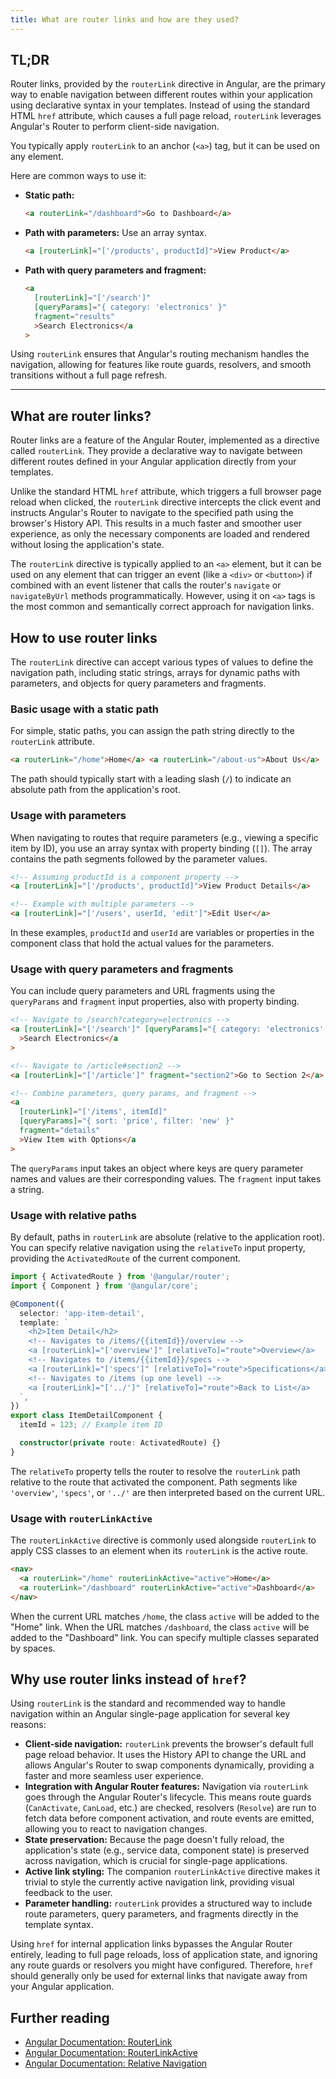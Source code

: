 ```yaml
---
title: What are router links and how are they used?
---
```


## TL;DR

Router links, provided by the `routerLink` directive in Angular, are the primary way to enable navigation between different routes within your application using declarative syntax in your templates. Instead of using the standard HTML `href` attribute, which causes a full page reload, `routerLink` leverages Angular's Router to perform client-side navigation.

You typically apply `routerLink` to an anchor (`<a>`) tag, but it can be used on any element.

Here are common ways to use it:

- **Static path:**
  ```html
  <a routerLink="/dashboard">Go to Dashboard</a>
  ```
- **Path with parameters:** Use an array syntax.
  ```html
  <a [routerLink]="['/products', productId]">View Product</a>
  ```
- **Path with query parameters and fragment:**
  ```html
  <a
    [routerLink]="['/search']"
    [queryParams]="{ category: 'electronics' }"
    fragment="results"
    >Search Electronics</a
  >
  ```

Using `routerLink` ensures that Angular's routing mechanism handles the navigation, allowing for features like route guards, resolvers, and smooth transitions without a full page refresh.

---

## What are router links?

Router links are a feature of the Angular Router, implemented as a directive called `routerLink`. They provide a declarative way to navigate between different routes defined in your Angular application directly from your templates.

Unlike the standard HTML `href` attribute, which triggers a full browser page reload when clicked, the `routerLink` directive intercepts the click event and instructs Angular's Router to navigate to the specified path using the browser's History API. This results in a much faster and smoother user experience, as only the necessary components are loaded and rendered without losing the application's state.

The `routerLink` directive is typically applied to an `<a>` element, but it can be used on any element that can trigger an event (like a `<div>` or `<button>`) if combined with an event listener that calls the router's `navigate` or `navigateByUrl` methods programmatically. However, using it on `<a>` tags is the most common and semantically correct approach for navigation links.

## How to use router links

The `routerLink` directive can accept various types of values to define the navigation path, including static strings, arrays for dynamic paths with parameters, and objects for query parameters and fragments.

### Basic usage with a static path

For simple, static paths, you can assign the path string directly to the `routerLink` attribute.

```html
<a routerLink="/home">Home</a> <a routerLink="/about-us">About Us</a>
```

The path should typically start with a leading slash (`/`) to indicate an absolute path from the application's root.

### Usage with parameters

When navigating to routes that require parameters (e.g., viewing a specific item by ID), you use an array syntax with property binding (`[]`). The array contains the path segments followed by the parameter values.

```html
<!-- Assuming productId is a component property -->
<a [routerLink]="['/products', productId]">View Product Details</a>

<!-- Example with multiple parameters -->
<a [routerLink]="['/users', userId, 'edit']">Edit User</a>
```

In these examples, `productId` and `userId` are variables or properties in the component class that hold the actual values for the parameters.

### Usage with query parameters and fragments

You can include query parameters and URL fragments using the `queryParams` and `fragment` input properties, also with property binding.

```html
<!-- Navigate to /search?category=electronics -->
<a [routerLink]="['/search']" [queryParams]="{ category: 'electronics' }"
  >Search Electronics</a
>

<!-- Navigate to /article#section2 -->
<a [routerLink]="['/article']" fragment="section2">Go to Section 2</a>

<!-- Combine parameters, query params, and fragment -->
<a
  [routerLink]="['/items', itemId]"
  [queryParams]="{ sort: 'price', filter: 'new' }"
  fragment="details"
  >View Item with Options</a
>
```

The `queryParams` input takes an object where keys are query parameter names and values are their corresponding values. The `fragment` input takes a string.

### Usage with relative paths

By default, paths in `routerLink` are absolute (relative to the application root). You can specify relative navigation using the `relativeTo` input property, providing the `ActivatedRoute` of the current component.

```typescript
import { ActivatedRoute } from '@angular/router';
import { Component } from '@angular/core';

@Component({
  selector: 'app-item-detail',
  template: `
    <h2>Item Detail</h2>
    <!-- Navigates to /items/{{itemId}}/overview -->
    <a [routerLink]="['overview']" [relativeTo]="route">Overview</a>
    <!-- Navigates to /items/{{itemId}}/specs -->
    <a [routerLink]="['specs']" [relativeTo]="route">Specifications</a>
    <!-- Navigates to /items (up one level) -->
    <a [routerLink]="['../']" [relativeTo]="route">Back to List</a>
  `,
})
export class ItemDetailComponent {
  itemId = 123; // Example item ID

  constructor(private route: ActivatedRoute) {}
}
```

The `relativeTo` property tells the router to resolve the `routerLink` path relative to the route that activated the component. Path segments like `'overview'`, `'specs'`, or `'../'` are then interpreted based on the current URL.

### Usage with `routerLinkActive`

The `routerLinkActive` directive is commonly used alongside `routerLink` to apply CSS classes to an element when its `routerLink` is the active route.

```html
<nav>
  <a routerLink="/home" routerLinkActive="active">Home</a>
  <a routerLink="/dashboard" routerLinkActive="active">Dashboard</a>
</nav>
```

When the current URL matches `/home`, the class `active` will be added to the "Home" link. When the URL matches `/dashboard`, the class `active` will be added to the "Dashboard" link. You can specify multiple classes separated by spaces.

## Why use router links instead of `href`?

Using `routerLink` is the standard and recommended way to handle navigation within an Angular single-page application for several key reasons:

- **Client-side navigation:** `routerLink` prevents the browser's default full page reload behavior. It uses the History API to change the URL and allows Angular's Router to swap components dynamically, providing a faster and more seamless user experience.
- **Integration with Angular Router features:** Navigation via `routerLink` goes through the Angular Router's lifecycle. This means route guards (`CanActivate`, `CanLoad`, etc.) are checked, resolvers (`Resolve`) are run to fetch data before component activation, and route events are emitted, allowing you to react to navigation changes.
- **State preservation:** Because the page doesn't fully reload, the application's state (e.g., service data, component state) is preserved across navigation, which is crucial for single-page applications.
- **Active link styling:** The companion `routerLinkActive` directive makes it trivial to style the currently active navigation link, providing visual feedback to the user.
- **Parameter handling:** `routerLink` provides a structured way to include route parameters, query parameters, and fragments directly in the template syntax.

Using `href` for internal application links bypasses the Angular Router entirely, leading to full page reloads, loss of application state, and ignoring any route guards or resolvers you might have configured. Therefore, `href` should generally only be used for external links that navigate away from your Angular application.

## Further reading

- [Angular Documentation: RouterLink](https://angular.dev/guide/router/common-router-tasks#linking-to-routes)
- [Angular Documentation: RouterLinkActive](https://angular.dev/guide/router/common-router-tasks#adding-a-css-class-to-active-links-routerlinkactive)
- [Angular Documentation: Relative Navigation](https://angular.dev/guide/router/common-router-tasks#relative-navigation)
